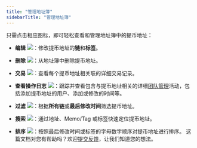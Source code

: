 ```yaml
---
title: "管理地址簿"
sidebarTitle: "管理地址簿"
---
```


只需点击相应图标，即可轻松查看和管理地址簿中的提币地址：

- **编辑** <img src="/cn/images/common/icon_edit.svg" className="icon"/>：修改提币地址的**链**和**标签**。

- **删除** <img src="/cn/images/common/icon_delete.svg" className="icon"/>：从地址簿中删除提币地址。

- **交易** <img src="/cn/images/common/icon_view_transactions.svg" className="icon"/>：查看每个提币地址相关联的详细交易记录。

- **查看操作日志** <img src="/cn/images/common/icon_view_operation_log.svg" className="icon"/>：跟踪并查看包含与提币地址相关的详细[团队管理](/cn/portal/organization/introduction)活动，包括添加提币地址的用户、添加或修改的时间等。

- **过滤** <img src="/cn/images/common/icon_filter_cn.svg" className="icon"/>：根据**所有链**或**最后修改时间**筛选提币地址。

- **搜索** <img src="/cn/images/common/icon_search.svg" className="icon"/>：通过地址、Memo/Tag 或标签快速定位提币地址。

- **排序** <img src="/cn/images/common/icon_sort_cn.svg" className="icon"/>：按照最后修改时间或标签的字母数字顺序对提币地址进行排序。
<Tip>这篇文档对您有帮助吗？欢迎[提交反馈](https://forms.zohopublic.com/cobo/form/DocumentFeedbackForm/formperma/QvLOhxJv1_JMsJ-1dleZ8Itb_7rzN-LtgvsDdxosoVI)，让我们知道您的想法。</Tip>